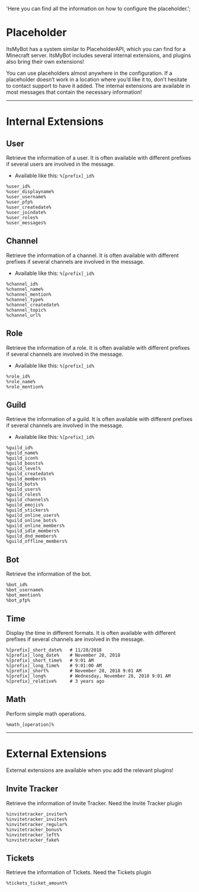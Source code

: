   'Here you can find all the information on how to configure the placeholder.';

# Placeholder
ItsMyBot has a system similar to PlaceholderAPI, which you can find for a Minecraft server. ItsMyBot includes several internal extensions, and plugins also bring their own extensions!

You can use placeholders almost anywhere in the configuration. If a placeholder doesn’t work in a location where you’d like it to, don’t hesitate to contact support to have it added. The internal extensions are available in most messages that contain the necessary information!

--- 

# Internal Extensions

## User
Retrieve the information of a user. It is often available with different prefixes if several users are involved in the message.

- Available like this: `%[prefix]_id%`

```
%user_id%
%user_displayname%
%user_username%
%user_pfp%
%user_createdate%
%user_joindate%
%user_roles%
%user_messages%
```

## Channel
Retrieve the information of a channel. It is often available with different prefixes if several channels are involved in the message.

- Available like this: `%[prefix]_id%`

```
%channel_id%
%channel_name%
%channel_mention%
%channel_type%
%channel_createdate%
%channel_topic%
%channel_url%
```

## Role
Retrieve the information of a role. It is often available with different prefixes if several channels are involved in the message.

- Available like this: `%[prefix]_id%`

```
%role_id%
%role_name%
%role_mention%
```

## Guild
Retrieve the information of a guild. It is often available with different prefixes if several channels are involved in the message.

- Available like this: `%[prefix]_id%`

```
%guild_id%
%guild_name%
%guild_icon%
%guild_boosts%
%guild_level%
%guild_createdate%
%guild_members%
%guild_bots%
%guild_users%
%guild_roles%
%guild_channels%
%guild_emojis%
%guild_stickers%
%guild_online_users%
%guild_online_bots%
%guild_online_members%
%guild_idle_members%
%guild_dnd_members%
%guild_offline_members%
```

## Bot
Retrieve the information of the bot.

```
%bot_id%
%bot_username%
%bot_mention%
%bot_pfp%
```

## Time
Display the time in different formats. It is often available with different prefixes if several channels are involved in the message.

```
%[prefix]_short_date%   # 11/28/2018
%[prefix]_long_date%    # November 28, 2018	
%[prefix]_short_time%   # 9:01 AM	
%[prefix]_long_time%    # 9:01:00 AM	
%[prefix]_short%        # November 28, 2018 9:01 AM	
%[prefix]_long%         # Wednesday, November 28, 2018 9:01 AM	
%[prefix]_relative%     # 3 years ago	
```

## Math
Perform simple math operations.

```
%math_[operation]%
```

---

# External Extensions
External extensions are available when you add the relevant plugins!

## Invite Tracker
Retrieve the information of Invite Tracker. Need the Invite Tracker plugin

```
%invitetracker_inviter%
%invitetracker_invites%
%invitetracker_regular%
%invitetracker_bonus%
%invitetracker_left%
%invitetracker_fake%
```

## Tickets
Retrieve the information of Tickets.  Need the Tickets plugin

```
%tickets_ticket_amount%
```
